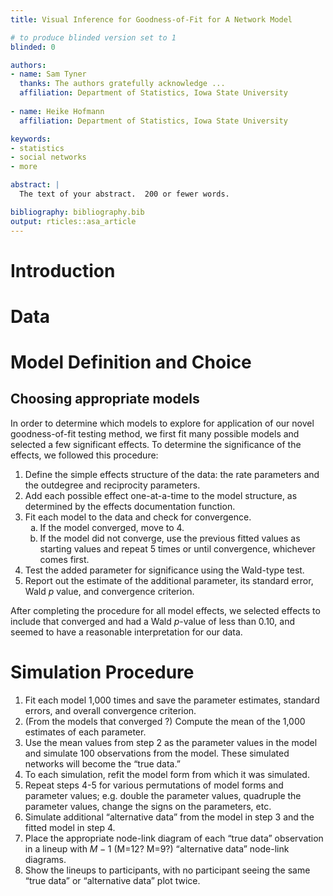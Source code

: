 ```yaml
---
title: Visual Inference for Goodness-of-Fit for A Network Model

# to produce blinded version set to 1
blinded: 0

authors: 
- name: Sam Tyner
  thanks: The authors gratefully acknowledge ...
  affiliation: Department of Statistics, Iowa State University
  
- name: Heike Hofmann
  affiliation: Department of Statistics, Iowa State University

keywords:
- statistics
- social networks
- more

abstract: |
  The text of your abstract.  200 or fewer words.

bibliography: bibliography.bib
output: rticles::asa_article
---
```


# Introduction

# Data

# Model Definition and Choice


## Choosing appropriate models

In order to determine which models to explore for application of our novel goodness-of-fit testing method, we first fit many possible models and selected a few significant effects. To determine the significance of the effects, we followed this procedure: 

1. Define the simple effects structure of the data: the rate parameters and the outdegree and reciprocity parameters. 
2. Add each possible effect one-at-a-time to the model structure, as determined by the effects documentation function.
3. Fit each model to the data and check for convergence.
    a. If the model converged, move to 4.
    b. If the model did not converge, use the previous fitted values as starting values and repeat 5 times or until convergence, whichever comes first.
4. Test the added parameter for significance using the Wald-type test.
5. Report out the estimate of the additional parameter, its standard error, Wald $p$ value, and convergence criterion. 

After completing the procedure for all model effects, we selected effects to include that converged and had a Wald $p$-value of less than 0.10, and seemed to have a reasonable interpretation for our data. 

# Simulation Procedure

1. Fit each model 1,000 times and save the parameter estimates, standard errors, and overall convergence criterion.
2. (From the models that converged ?) Compute the mean of the 1,000 estimates of each parameter.
3. Use the mean values from step 2 as the parameter values in the model and simulate 100 observations from the model. These simulated networks will become the "true data."
4. To each simulation, refit the model form from which it was simulated. 
5. Repeat steps 4-5 for various permutations of model forms and parameter values; e.g. double the parameter values, quadruple the parameter values, change the signs on the parameters, etc.
6. Simulate additional "alternative data" from the model in step 3 and the fitted model in step 4. 
7. Place the appropriate node-link diagram of each "true data" observation in a lineup with $M-1$ (M=12? M=9?) "alternative data" node-link diagrams. 
8. Show the lineups to participants, with no participant seeing the same "true data" or "alternative data" plot twice. 


<!--
This template demonstrates some of the basic latex you'll need to know to create a ASA article.

\section{Verifications}
\label{sec:verify}
This section will be just long enough to illustrate what a full page of
text looks like, for margins and spacing.

@Campbell02 @Schubert13 [@Chi81]

The quick brown fox jumped over the lazy dog.
The quick brown fox jumped over the lazy dog.
The quick brown fox jumped over the lazy dog.
The quick brown fox jumped over the lazy dog.
__With this spacing we have 30 lines per page.__
-->



